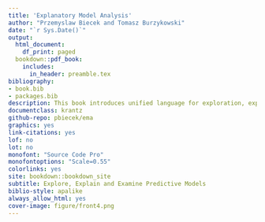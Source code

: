 ```yaml
--- 
title: 'Explanatory Model Analysis'
author: "Przemyslaw Biecek and Tomasz Burzykowski"
date: "`r Sys.Date()`"
output:
  html_document:
    df_print: paged
  bookdown::pdf_book:
    includes:
      in_header: preamble.tex
bibliography:
- book.bib
- packages.bib
description: This book introduces unified language for exploration, explanation and examination of predictive machine learning models.
documentclass: krantz
github-repo: pbiecek/ema
graphics: yes
link-citations: yes
lof: no
lot: no
monofont: "Source Code Pro"
monofontoptions: "Scale=0.55"
colorlinks: yes
site: bookdown::bookdown_site
subtitle: Explore, Explain and Examine Predictive Models
biblio-style: apalike
always_allow_html: yes
cover-image: figure/front4.png
---
```

